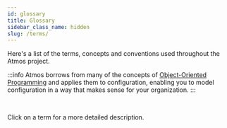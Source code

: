```yaml
---
id: glossary
title: Glossary
sidebar_class_name: hidden
slug: /terms/
---
```


Here's a list of the terms, concepts and conventions used throughout the Atmos project.

:::info
Atmos borrows from many of the concepts
of [Object-Oriented Programming](https://en.wikipedia.org/wiki/Object-oriented_programming) and applies them
to configuration, enabling you to model configuration in a way that makes sense for your organization.
:::

<br/>

Click on a term for a more detailed description.
